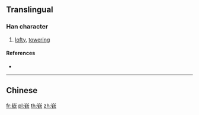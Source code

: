 {{also|嶔}}
==Translingual==

===Han character===
{{Han char|rn=46|rad=山|as=09|sn=12|four=|canj=UCNO,XUCNO|ids=⿱山钦}}

# [[lofty]], [[towering]]

====References====
* {{Han ref|kx=0316.381|hdz=10787.190|uh=5D5A|ud=23898}}

----

==Chinese==
{{zh-see|嶔}}

[[fr:嵚]]
[[pl:嵚]]
[[th:嵚]]
[[zh:嵚]]